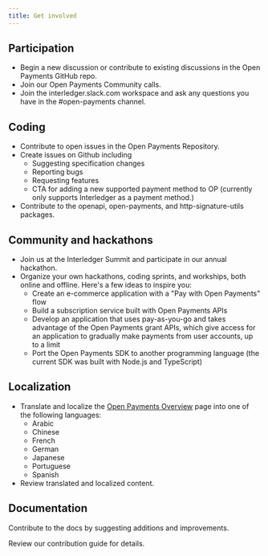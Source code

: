 ```yaml
---
title: Get involved
---
```



## Participation

* Begin a <LinkOut href="https://github.com/interledger/open-payments/discussions">new discussion or contribute to existing discussions</LinkOut> in the Open Payments GitHub repo.
* Join our <LinkOut href="https://calendar.google.com/calendar/event?action=TEMPLATE&tmeid=MDNjYTdhYmE5MTgwNGJhMmIxYmU0YWFkMzI2NTFmMjVfMjAyNDA1MDhUMTIwMDAwWiBjX2NqMDI3Z21oc3VqazkxZXZpMjRkOXB2bXQ0QGc&tmsrc=c_cj027gmhsujk91evi24d9pvmt4%40group.calendar.google.com&scp=ALL">Open Payments Community calls</LinkOut>.
* Join the <LinkOut href="interledger.slack.com">interledger.slack.com</LinkOut> workspace and ask any questions you have in the #open-payments channel.

## Coding

* <LinkOut href="https://github.com/interledger/open-payments">Contribute</LinkOut> to open issues in the Open Payments Repository.
* Create issues on Github including
    * Suggesting specification changes
    * Reporting bugs
    * Requesting features
    * CTA for adding a new supported payment method to OP (currently only supports Interledger as a payment method.)
* Contribute to the <LinkOut href="https://github.com/interledger/open-payments/tree/main/packages/openapi">openapi</LinkOut>, <LinkOut href="https://github.com/interledger/open-payments/tree/main/packages/open-payments">open-payments</LinkOut>, and <LinkOut href="https://github.com/interledger/open-payments/tree/main/packages/http-signature-utils">http-signature-utils</LinkOut> packages.

## Community and hackathons

* Join us at the <LinkOut href="https://interledger.org/summit">Interledger Summit</LinkOut> and participate in our annual hackathon.
* Organize your own hackathons, coding sprints, and workships, both online and offline. Here's a few ideas to inspire you:
    * Create an e-commerce application with a "Pay with Open Payments" flow 
    * Build a subscription service built with Open Payments APIs
    * Develop an application that uses pay-as-you-go and takes advantage of the Open Payments grant APIs, which give access for an application to gradually make payments from user accounts, up to a limit
    * Port the <LinkOut href="https://github.com/interledger/open-payments/tree/main/packages/open-payments">Open Payments SDK</LinkOut> to another programming language (the current SDK was built with Node.js and TypeScript)

## Localization

* Translate and localize the [Open Payments Overview](/introduction/overview) page into one of the following languages:
    * Arabic
    * Chinese
    * French
    * German
    * Japanese
    * Portuguese
    * Spanish
* Review translated and localized content.

## Documentation

Contribute to the docs by suggesting additions and improvements.

Review our <LinkOut href="https://github.com/interledger/open-payments/blob/main/.github/contributing.md">contribution guide</LinkOut> for details.